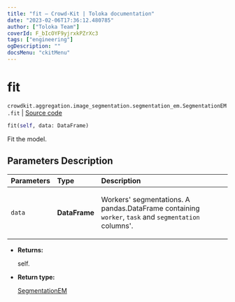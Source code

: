 ```yaml
---
title: "fit — Crowd-Kit | Toloka documentation"
date: "2023-02-06T17:36:12.480785"
author: ["Toloka Team"]
coverId: F_bIcOYF9yjrxkPZrXc3
tags: ["engineering"]
ogDescription: ""
docsMenu: "ckitMenu"
---
```


# fit
`crowdkit.aggregation.image_segmentation.segmentation_em.SegmentationEM.fit` | [Source code](https://github.com/Toloka/crowd-kit/blob/v1.2.0/crowdkit/aggregation/image_segmentation/segmentation_em.py#L145)

```python
fit(self, data: DataFrame)
```

Fit the model.

## Parameters Description

| Parameters | Type | Description |
| :----------| :----| :-----------|
`data`|**DataFrame**|<p>Workers&#x27; segmentations. A pandas.DataFrame containing `worker`, `task` and `segmentation` columns&#x27;.</p>

* **Returns:**

  self.

* **Return type:**

  [SegmentationEM](/docs/crowd-kit/reference/crowdkit.aggregation.image_segmentation.segmentation_em.SegmentationEM)
